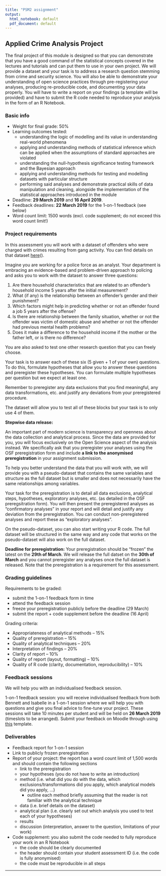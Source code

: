 ```yaml
---
title: "PSM2 assignment"
output:
  html_notebook: default
  pdf_document: default
---
```


## Applied Crime Analysis Project

The final project of this module is designed so that you can demonstrate that you have a good command of the statistical concepts covered in the lectures and tutorials and can put them to use in your own project. We will provide a dataset and your task is to address a research question stemming from crime and security science. You will also be able to demonstrate your understanding of open science practices through pre-registering your analyses, producing re-producible code, and documenting your data properly. You will have to write a report on your findings (a template will be provided) and have to submit the R code needed to reproduce your analysis in the form of an R Notebook.

### Basic info

- Weight for final grade: 50%
- Learning outcomes tested:
    - understanding the logic of modelling and its value in understanding real-world phenomena
    - applying and understanding methods of statistical inference which can be applied when the assumptions of standard approaches are violated
    - understanding the null-hypothesis significance testing framework and the Bayesian approach
    - applying and understanding methods for testing and modelling datasets with particular structure
    - performing said analyses and demonstrate practical skills of data manipulation and cleaning, alongside the implementation of the statistical approaches introduced in the module
- Deadline: **29 March 2019** and **16 April 2019**.
- Feedback deadlines: **22 March 2019** for the 1-on-1 feedback (see below)
- Word count limit: 1500 words (excl. code supplement; do not exceed this word count limit!)

### Project requirements

In this assessment you will work with a dataset of offenders who were charged with crimes resulting from gang activity. You can find details on that dataset [here]()().

Imagine you are working for a police force as an analyst. Your department is embracing an evidence-based and problem-driven approach to policing and asks you to work with the dataset to answer three questions:

1. Are there household characteristics that are related to an offender's household income 5 years after the initial measurement?
2. What (if any) is the relationship between an offender's gender and their punishment?
3. Which factors might help in predicting whether or not an offender found a job 5 years after the offense?
4. Is there are relationship between the family situation, whether or not the offender was victim of domestic abuse and whether or not the offender had previous mental health problems?
5. Does it make a difference to the household income if the mother or the father left, or is there no difference?

You are also asked to test one other research question that you can freely choose.

Your task is to answer each of these six (5 given + 1 of your own) questions. To do this, formulate hypotheses that allow you to answer these questions and preregister these hypotheses. You can formulate multiple hypotheses per question but we expect at least one.

Remember to preregister any data exclusions that you find meaningful, any data transformations, etc. and justify any deviations from your preregistered procedure.


The dataset will allow you to test all of these blocks but your task is to only use 4 of them.

**Stepwise data release:**

An important part of modern science is transparency and openness about the data collection and analytical process. Since the data are provided for you, you will focus exclusively on the Open Science aspect of the analysis instead. We specifically ask that you preregister your analyses using the OSF preregistration form and include **a link to the anonymised preregistration** in your assignment submission.

To help you better understand the data that you will work with, we will provide you with a pseudo-dataset that contains the same variables and structure as the full dataset but is smaller and does not necessarily have the same relationships among variables.

Your task for the preregistration is to detail all data exclusions, analytical steps, hypotheses, exploratory analyses, etc. (as detailed in the OSF preregsitration form). You will then present the preregistered analyses as "confirmatory analyses" in your report and will detail and justify any deviation from the preregistration. You can conduct non-preregistered analyses and report these as "exploratory analyses".

On the pseudo-dataset, you can also start writing your R code. The full dataset will be structured in the same way and any code that works on the pseudo-dataset will also work on the full dataset.

**Deadline for preregistration:** Your preregistration should be "frozen" the latest on the **29th of March**. We will release the full datset on the **30th of March** and you cannot preregister any analyses once the full dataset is released. Note that the preregistration is a requirement for this assessment.


### Grading guidelines

Requirements to be graded:

- submit the 1-on-1 feedback form in time
- attend the feedback session
- freeze your preregistration publicly before the deadline (29 March)
- submit the report + code supplement before the deadline (16 April)

Grading criteria:

- Appropriateness of analytical methods -- 15%
- Quality of preregistration -- 15%
- Quality of analytical techniques -- 20%
- Interpretation of findings -- 20%
- Clarity of report -- 10%
- Quality of report (layout, formatting) -- 10%
- Quality of R code (clarity, documentation, reproducibility) -- 10%


### Feedback sessions

We will help you with an individualised feedback session.

1-on-1 feedback session: you will receive individualised feedback from both Bennett and Isabelle in a 1-on-1 session where we will help you with questions and give you final advice to fine-tune your project. These sessions will take 10 minutes per student and will be held on **26 March 2019** (timeslots to be arranged). Submit your feedback on Moodle through using [this]() template.


### Deliverables

- Feedback report for 1-on-1 session
- Link to publicly frozen preregistration
- Report of your project: the report has a word count limit of 1,500 words and should contain the following sections
    - link to the preregistration
    - your hypotheses (you do not have to write an introduction)
    - method (i.e. what did you do with the data, which exclusions/transformations did you apply, which analytical models did you apply, ...)
        - outline each method briefly assuming that the reader is not familiar with the analytical technique
    - data (i.e. brief details on the dataset)
    - analytical plan (i.e. clearly set out which analysis you used to test each of your hypotheses)
    - results
    - discussion (interpretation, answer to the question, limitations of your work)
- Code supplement: you also submit the code needed to fully reproduce your work in an R Notebook
    - the code should be clearly documented
    - the header should contain your student assessment ID (i.e. the code is fully anonymised)
    - the code must be reproducible in all steps

---